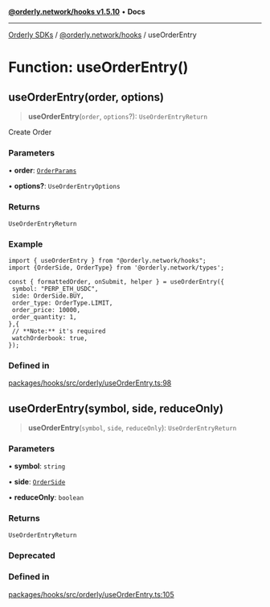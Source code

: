 [**@orderly.network/hooks v1.5.10**](/sdks/tech-doc/@orderly.network/hooks/README) • **Docs**

***

[Orderly SDKs](/sdks/tech-doc/packages) / [@orderly.network/hooks](/sdks/tech-doc/@orderly.network/hooks/README) / useOrderEntry

# Function: useOrderEntry()

## useOrderEntry(order, options)

> **useOrderEntry**(`order`, `options`?): `UseOrderEntryReturn`

Create Order

### Parameters

• **order**: [`OrderParams`](/sdks/tech-doc/@orderly.network/hooks/type-aliases/OrderParams)

• **options?**: `UseOrderEntryOptions`

### Returns

`UseOrderEntryReturn`

### Example

```tsx
import { useOrderEntry } from "@orderly.network/hooks";
import {OrderSide, OrderType} from '@orderly.network/types';

const { formattedOrder, onSubmit, helper } = useOrderEntry({
 symbol: "PERP_ETH_USDC",
 side: OrderSide.BUY,
 order_type: OrderType.LIMIT,
 order_price: 10000,
 order_quantity: 1,
},{
 // **Note:** it's required
 watchOrderbook: true,
});
```

### Defined in

[packages/hooks/src/orderly/useOrderEntry.ts:98](https://github.com/OrderlyNetwork/js-sdk/blob/554ae704783e3b83c40bb234a899e8f02987d9b6/packages/hooks/src/orderly/useOrderEntry.ts#L98)

## useOrderEntry(symbol, side, reduceOnly)

> **useOrderEntry**(`symbol`, `side`, `reduceOnly`): `UseOrderEntryReturn`

### Parameters

• **symbol**: `string`

• **side**: [`OrderSide`](../../types/enumerations/OrderSide)

• **reduceOnly**: `boolean`

### Returns

`UseOrderEntryReturn`

### Deprecated

### Defined in

[packages/hooks/src/orderly/useOrderEntry.ts:105](https://github.com/OrderlyNetwork/js-sdk/blob/554ae704783e3b83c40bb234a899e8f02987d9b6/packages/hooks/src/orderly/useOrderEntry.ts#L105)
